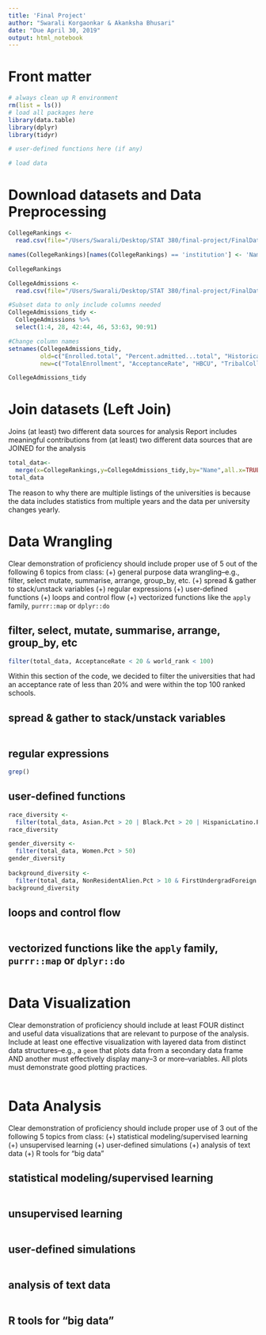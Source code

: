 ```yaml
---
title: 'Final Project'
author: "Swarali Korgaonkar & Akanksha Bhusari"
date: "Due April 30, 2019"
output: html_notebook
---
```


# Front matter

```r
# always clean up R environment
rm(list = ls())
# load all packages here
library(data.table)
library(dplyr)
library(tidyr)

# user-defined functions here (if any)

# load data
```

# Download datasets and Data Preprocessing 

```r
CollegeRankings <-
  read.csv(file="/Users/Swarali/Desktop/STAT 380/final-project/FinalData/world-university-rankings/cwurData.csv", header=TRUE, sep=",")

names(CollegeRankings)[names(CollegeRankings) == 'institution'] <- 'Name'

CollegeRankings

CollegeAdmissions <- 
  read.csv(file="/Users/Swarali/Desktop/STAT 380/final-project/FinalData/Data-Table1.csv", header=TRUE, sep=",")

#Subset data to only include columns needed
CollegeAdmissions_tidy <- 
  CollegeAdmissions %>%
  select(1:4, 28, 42:44, 46, 53:63, 90:91)

#Change column names
setnames(CollegeAdmissions_tidy, 
         old=c("Enrolled.total", "Percent.admitted...total", "Historically.Black.College.or.University", "Tribal.college", "Degree.of.urbanization..Urban.centric.locale.", "Total..enrollment", "Percent.of.total.enrollment.that.are.American.Indian.or.Alaska.Native", "Percent.of.total.enrollment.that.are.Asian", "Percent.of.total.enrollment.that.are.Black.or.African.American", "Percent.of.total.enrollment.that.are.Hispanic.Latino", "Percent.of.total.enrollment.that.are.Native.Hawaiian.or.Other.Pacific.Islander", "Percent.of.total.enrollment.that.are.White", "Percent.of.total.enrollment.that.are.two.or.more.races", "Percent.of.total.enrollment.that.are.Race.ethnicity.unknown", "Percent.of.total.enrollment.that.are.Nonresident.Alien", "Percent.of.total.enrollment.that.are.Asian.Native.Hawaiian.Pacific.Islander", "Percent.of.total.enrollment.that.are.women", "Number.of.first.time.undergraduates...foreign.countries", "Percent.of.first.time.undergraduates...foreign.countries"), 
         new=c("TotalEnrollment", "AcceptanceRate", "HBCU", "TribalCollege", "AreaType.UCL", "Enrollment", "AmericanIndianAlaska.Pct", "Asian.Pct", "Black.Pct", "HispanicLatino.Pct", "HawaiianPacificIslander.Pct", "White.Pct", "TwoMoreRace.Pct", "UnknownEthnicity.Pct", "NonResidentAlien.Pct", "AsianHawaiianPacificIslander.Pct", "Women.Pct", "FirstUndergradForeign.Num", "FirstUndergradForeign.Pct")) 

CollegeAdmissions_tidy
```

# Join datasets (Left Join)

Joins (at least) two different data sources for analysis
Report includes meaningful contributions from (at least) two different data sources that are JOINED for the analysis

```r
total_data<-
  merge(x=CollegeRankings,y=CollegeAdmissions_tidy,by="Name",all.x=TRUE)
total_data
```
The reason to why there are multiple listings of the universities is because the data includes statistics from multiple years and the data per university changes yearly.

# Data Wrangling

Clear demonstration of proficiency should include proper use of 5 out of the following 6 topics from class: (+) general purpose data wrangling--e.g., filter, select mutate, summarise, arrange, group_by, etc. (+) spread & gather to stack/unstack variables (+) regular expressions (+) user-defined functions (+) loops and control flow (+) vectorized functions like the `apply` family, `purrr::map` or `dplyr::do`

## filter, select, mutate, summarise, arrange, group_by, etc

```r
filter(total_data, AcceptanceRate < 20 & world_rank < 100)
```
Within this section of the code, we decided to filter the universities that had an acceptance rate of less than 20% and were within the top 100 ranked schools. 

## spread & gather to stack/unstack variables

```r

```


## regular expressions

```r
grep()
```


## user-defined functions

```r
race_diversity <-
  filter(total_data, Asian.Pct > 20 | Black.Pct > 20 | HispanicLatino.Pct > 20 | TwoMoreRace.Pct > 20 | UnknownEthnicity.Pct > 20 | AmericanIndianAlaska.Pct > 20 | HawaiianPacificIslander.Pct > 20 | AsianHawaiianPacificIslander.Pct > 20)
race_diversity

gender_diversity <-
  filter(total_data, Women.Pct > 50)
gender_diversity
  
background_diversity <-
  filter(total_data, NonResidentAlien.Pct > 10 & FirstUndergradForeign.Pct > 10)
background_diversity
```


## loops and control flow

```r

```


## vectorized functions like the `apply` family, `purrr::map` or `dplyr::do`

```r

```


# Data Visualization

Clear demonstration of proficiency should include at least FOUR distinct and useful data visualizations that are relevant to purpose of the analysis. Include at least one effective visualization with layered data from distinct data structures--e.g., a `geom` that plots data from a secondary data frame AND another must effectively display many--3 or more--variables. All plots must demonstrate good plotting practices.

```r

```

# Data Analysis
Clear demonstration of proficiency should include proper use of 3 out of the following 5 topics from class: (+) statistical modeling/supervised learning (+) unsupervised learning (+) user-defined simulations (+) analysis of text data (+) R tools for "big data"

## statistical modeling/supervised learning

```r

```

## unsupervised learning

```r

```


## user-defined simulations

```r

```


## analysis of text data

```r

```


## R tools for "big data"

```r

```




